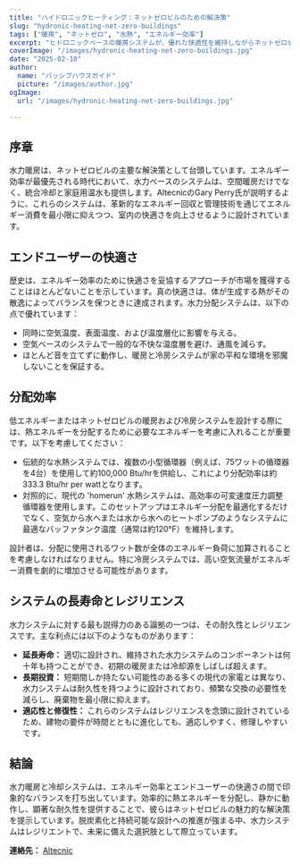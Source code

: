 ```yaml
---
title: "ハイドロニックヒーティング：ネットゼロビルのための解決策"
slug: "hydronic-heating-net-zero-buildings"
tags: ["暖房", "ネットゼロ", "水熱", "エネルギー効率"]
excerpt: "ヒドロニックベースの暖房システムが、優れた快適性を維持しながらネットゼロビルに効率的な解決策を提供する方法を探求します。"
coverImage: "/images/hydronic-heating-net-zero-buildings.jpg"
date: "2025-02-18"
author:
  name: "パッシブハウスガイド"
  picture: "/images/author.jpg"
ogImage:
  url: "/images/hydronic-heating-net-zero-buildings.jpg"

---
```

## 序章

水力暖房は、ネットゼロビルの主要な解決策として台頭しています。エネルギー効率が最優先される時代において、水力ベースのシステムは、空間暖房だけでなく、統合冷却と家庭用温水も提供します。AltecnicのGary Perry氏が説明するように、これらのシステムは、革新的なエネルギー回収と管理技術を通じてエネルギー消費を最小限に抑えつつ、室内の快適さを向上させるように設計されています。

## エンドユーザーの快適さ

歴史は、エネルギー効率のために快適さを妥協するアプローチが市場を獲得することはほとんどないことを示しています。真の快適さは、体が生成する熱がその散逸によってバランスを保つときに達成されます。水力分配システムは、以下の点で優れています：

- 同時に空気温度、表面温度、および温度層化に影響を与える。
- 空気ベースのシステムで一般的な不快な温度層を避け、通風を減らす。
- ほとんど音を立てずに動作し、暖房と冷房システムが家の平和な環境を邪魔しないことを保証する。
## 分配効率

低エネルギーまたはネットゼロビルの暖房および冷房システムを設計する際には、熱エネルギーを分配するために必要なエネルギーを考慮に入れることが重要です。以下を考慮してください：

- 伝統的な水熱システムでは、複数の小型循環器（例えば、75ワットの循環器を4台）を使用して約100,000 Btu/hrを供給し、これにより分配効率は約333.3 Btu/hr per wattとなります。
- 対照的に、現代の 'homerun' 水熱システムは、高効率の可変速度圧力調整循環器を使用します。このセットアップはエネルギー分配を最適化するだけでなく、空気から水へまたは水から水へのヒートポンプのようなシステムに最適なバッファタンク温度（通常は約120°F）を維持します。

設計者は、分配に使用されるワット数が全体のエネルギー負荷に加算されることを考慮しなければなりません。特に冷房システムでは、高い空気流量がエネルギー消費を劇的に増加させる可能性があります。
## システムの長寿命とレジリエンス

水力システムに対する最も説得力のある論拠の一つは、その耐久性とレジリエンスです。主な利点には以下のようなものがあります：

- **延長寿命：** 適切に設計され、維持された水力システムのコンポーネントは何十年も持つことができ、初期の暖房または冷却源をしばしば超えます。
- **長期投資：** 短期間しか持たない可能性のある多くの現代の家電とは異なり、水力システムは耐久性を持つように設計されており、頻繁な交換の必要性を減らし、廃棄物を最小限に抑えます。
- **適応性と修復性：** これらのシステムはレジリエンスを念頭に設計されているため、建物の要件が時間とともに進化しても、適応しやすく、修理しやすいです。

## 結論

水力暖房と冷却システムは、エネルギー効率とエンドユーザーの快適さの間で印象的なバランスを打ち出しています。効率的に熱エネルギーを分配し、静かに動作し、顕著な耐久性を提供することで、彼らはネットゼロビルの魅力的な解決策を提示しています。脱炭素化と持続可能な設計への推進が強まる中、水力システムはレジリエントで、未来に備えた選択肢として際立っています。

**連絡先：** [Altecnic](https://www.altecnic.co.uk)
